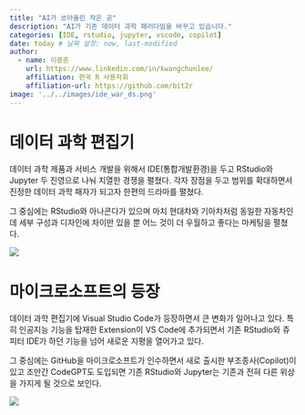 ```yaml
---
title: "AI가 쏘아올린 작은 공"
description: "AI가 기존 데이터 과학 패러다임을 바꾸고 있습니다."
categories: [IDE, rstudio, jupyter, vscode, copilot]
date: today # 날짜 설정: now, last-modified
author:
  - name: 이광춘
    url: https://www.linkedin.com/in/kwangchunlee/
    affiliation: 한국 R 사용자회
    affiliation-url: https://github.com/bit2r
image: '../../images/ide_war_ds.png'
---
```


# 데이터 과학 편집기

데이터 과학 제품과 서비스 개발을 위해서 IDE(통합개발환경)을 두고 
RStudio와 Jupyter 두 진영으로 나눠 치열한 경쟁을 펼쳤다. 각자 장점을 두고 범위를
확대하면서 진정한 데이터 과학 패자가 되고자 한편의 드라마를 펼쳤다.

그 중심에는 RStudio와 아나콘다가 있으며 마치 현대차와 기아차처럼 동일한 자동차인데
세부 구성과 디자인에 차이만 있을 뿐 어느 것이 더 우월하고 좋다는 마케팅을 펼쳤다.


![](../../images/ide_war_ds.png)


# 마이크로소프트의 등장

데이터 과학 편집기에 Visual Studio Code가 등장하면서 큰 변화가 일어나고 있다.
특히 인공지능 기능을 탑재한 Extension이 VS Code에 추가되면서 기존 RStudio와 쥬피터 
IDE가 하던 기능을 넘어 새로운 지평을 열어가고 있다.

그 중심에는 GitHub을 마이크로소프트가 인수하면서 새로 출시한 부조종사(Copilot)이 있고
조만간 CodeGPT도 도입되면 기존 RStudio와 Jupyter는 기존과 전혀 다른 위상을 가지게 될 것으로 보인다.

![](../../images/ide_war.png)






